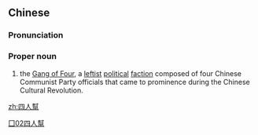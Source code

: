 {{also|四人帮}}
{{wikipedia|Gang of Four}}
==Chinese==
{{zh-forms|s=四人帮}}

===Pronunciation===
{{zh-pron
|m=sìrénbāng
|c=sei3 jan4 bong1
|cat=pn
}}

===Proper noun===
{{zh-proper noun}}

# the [[Gang of Four]], a [[leftist]] [[political]] [[faction]] composed of four Chinese Communist Party officials that came to prominence during the Chinese Cultural Revolution.

[[Category:zh:Communism|囗02四人幫]]

[[zh:四人幫]]